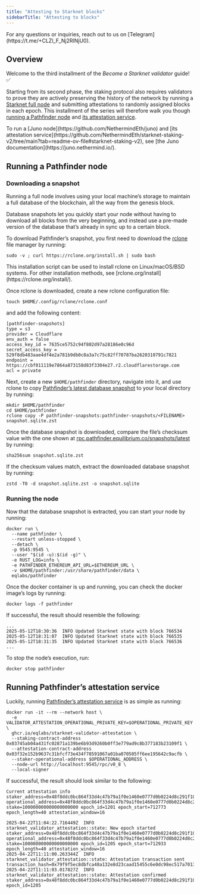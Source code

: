 ```yaml
---
title: "Attesting to Starknet blocks"
sidebarTitle: "Attesting to blocks"
---
```


<Warning>
For any questions or inquiries, reach out to us on [Telegram](https://t.me/+CLZl_F_Nj2RlNjU0).
</Warning>

## Overview

Welcome to the third installment of the *Become a Starknet validator* guide! ✅

Starting from its second phase, the staking protocol also requires validators to prove they are actively preserving the history of the network by running a [Starknet full node](/ecosystem/overview/) and submitting attestations to randomly assigned blocks in each epoch. This installment of the series will therefore walk you though [running a Pathfinder node](/guides/becoming-a-validator/pathfinder#running-a-pathfinder-node) and [its attestation service](/guides/becoming-a-validator/pathfinder#running-pathfinder’s-attestation-service).

<Note>
To run a [Juno node](https://github.com/NethermindEth/juno) and [its attestation service](https://github.com/NethermindEth/starknet-staking-v2/tree/main?tab=readme-ov-file#starknet-staking-v2), see [the Juno documentation](https://juno.nethermind.io/).
</Note>

## Running a Pathfinder node

### Downloading a snapshot

Running a full node involves using your local machine’s storage to maintain a full database of the blockchain, all the way from the genesis block.

Database snapshots let you quickly start your node without having to download all blocks from the very beginning, and instead use a pre-made version of the database that’s already in sync up to a certain block.

To download Pathfinder’s snapshot, you first need to download the [rclone](https://rclone.org/) file manager by running:

```shell
sudo -v ; curl https://rclone.org/install.sh | sudo bash

```

<Note>
This installation script can be used to install rclone on Linux/macOS/BSD systems. For other installation methods, see [rclone.org/install](https://rclone.org/install/).
</Note>

Once rclone is downloaded, create a new rclone configuration file:

```shell
touch $HOME/.config/rclone/rclone.conf

```

and add the following content:

```shell
[pathfinder-snapshots]
type = s3
provider = Cloudflare
env_auth = false
access_key_id = 7635ce5752c94f802d97a28186e0c96d
secret_access_key = 529f8db483aae4df4e2a781b9db0c8a3a7c75c82ff70787ba2620310791c7821
endpoint = https://cbf011119e7864a873158d83f3304e27.r2.cloudflarestorage.com
acl = private

```

Next, create a new `$HOME/pathfinder` directory, navigate into it, and use rclone to copy [Pathfinder’s latest database snapshot](https://rpc.pathfinder.equilibrium.co/snapshots/latest) to your local directory by running:

```shell
mkdir $HOME/pathfinder
cd $HOME/pathfinder
rclone copy -P pathfinder-snapshots:pathfinder-snapshots/<FILENAME> snapshot.sqlite.zst

```

Once the database snapshot is downloaded, compare the file’s checksum value with the one shown at [rpc.pathfinder.equilibrium.co/snapshots/latest](https://rpc.pathfinder.equilibrium.co/snapshots/latest) by running:

```shell
sha256sum snapshot.sqlite.zst

```

If the checksum values match, extract the downloaded database snapshot by running:

```shell
zstd -T0 -d snapshot.sqlite.zst -o snapshot.sqlite

```

### Running the node

Now that the database snapshot is extracted, you can start your node by running:

```shell
docker run \
  --name pathfinder \
  --restart unless-stopped \
  --detach \
  -p 9545:9545 \
  --user "$(id -u):$(id -g)" \
  -e RUST_LOG=info \
  -e PATHFINDER_ETHEREUM_API_URL=$ETHEREUM_URL \
  -v $HOME/pathfinder:/usr/share/pathfinder/data \
  eqlabs/pathfinder

```

Once the docker container is up and running, you can check the docker image’s logs by running:

```shell
docker logs -f pathfinder

```

If successful, the result should resemble the following:

```shell
...
2025-05-12T18:30:36  INFO Updated Starknet state with block 766534
2025-05-12T18:31:07  INFO Updated Starknet state with block 766535
2025-05-12T18:31:35  INFO Updated Starknet state with block 766536
...

```

<Note>
To stop the node’s execution, run:

```shell
docker stop pathfinder
```
</Note>

## Running Pathfinder’s attestation service

Luckily, running [Pathfinder’s attestation service](https://github.com/eqlabs/starknet-validator-attestation/tree/main) is as simple as running:

```shell
docker run -it --rm --network host \
  -e VALIDATOR_ATTESTATION_OPERATIONAL_PRIVATE_KEY=$OPERATIONAL_PRIVATE_KEY \
  ghcr.io/eqlabs/starknet-validator-attestation \
  --staking-contract-address 0x03745ab04a431fc02871a139be6b93d9260b0ff3e779ad9c8b377183b23109f1 \
  --attestation-contract-address 0x03f32e152b9637c31bfcf73e434f78591067a01ba070505ff6ee195642c9acfb \
  --staker-operational-address $OPERATIONAL_ADDRESS \
  --node-url http://localhost:9545/rpc/v0_8 \
  --local-signer

```

If successful, the result should look similar to the following:

```shell
Current attestation info staker_address=0x48f8ddc0bc864f33d4c47b79a1f0e1460e0777d0b0224d8c291f1039523306e operational_address=0x48f8ddc0bc864f33d4c47b79a1f0e1460e0777d0b0224d8c291f1039523306e stake=100000000000000000000 epoch_id=1201 epoch_start=712773 epoch_length=40 attestation_window=16

2025-04-22T11:04:22.716449Z  INFO starknet_validator_attestation::state: New epoch started staker_address=0x48f8ddc0bc864f33d4c47b79a1f0e1460e0777d0b0224d8c291f1039523306e operational_address=0x48f8ddc0bc864f33d4c47b79a1f0e1460e0777d0b0224d8c291f1039523306e stake=100000000000000000000 epoch_id=1205 epoch_start=712933 epoch_length=40 attestation_window=16
2025-04-22T11:11:00.263344Z  INFO starknet_validator_attestation::state: Attestation transaction sent transaction_hash=0x79f9f5ec8dbfca48a132e8d23caad15455c6e0dc98ec517a7013c374d7d5501
2025-04-22T11:11:03.017827Z  INFO starknet_validator_attestation::state: Attestation confirmed staker_address=0x48f8ddc0bc864f33d4c47b79a1f0e1460e0777d0b0224d8c291f1039523306e epoch_id=1205

```